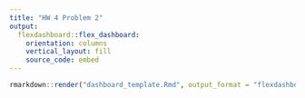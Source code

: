 ```yaml
---
title: "HW 4 Problem 2"
output:
  flexdashboard::flex_dashboard:
    orientation: columns
    vertical_layout: fill
    source_code: embed
---
```


```r
rmarkdown::render("dashboard_template.Rmd", output_format = "flexdashboard::flex_dashboard")
```

